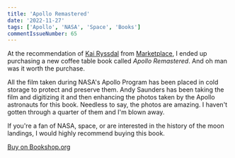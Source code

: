 ```yaml
---
title: 'Apollo Remastered'
date: '2022-11-27'
tags: ['Apollo', 'NASA', 'Space', 'Books']
commentIssueNumber: 65
---
```


At the recommendation of [Kai Ryssdal](https://mastodon.world/@kairyssdal) from [Marketplace](https://www.marketplace.org/), I ended up purchasing a new coffee table book called _Apollo Remastered_. And oh man was it worth the purchase.

All the film taken during NASA's Apollo Program has been placed in cold storage to protect and preserve them. Andy Saunders has been taking the film and digitizing it and then enhancing the photos taken by the Apollo astronauts for this book. Needless to say, the photos are amazing. I haven't gotten through a quarter of them and I'm blown away.

<PostImage
    src="/images/posts/2022-11-27-apollo-remastered/apollo-remastered-front.jpg"
    alt="A view of the cover of Andy Saunder's book Apollo Remastered"
    width={1080}
    height={1366}
    centered
    shadowed={false}
/>

<PostImage
    src="/images/posts/2022-11-27-apollo-remastered/apollo-remastered-side.jpg"
    alt="A side view of Andy Saunder's book Apollo Remastered showing how thick it is"
    width={1080}
    height={663}
    centered
    shadowed={false}
/>

If you're a fan of NASA, space, or are interested in the history of the moon landings, I would highly recommend buying this book.

[Buy on Bookshop.org](https://bookshop.org/p/books/apollo-remastered-the-ultimate-photographic-record-andy-saunders/17299956?ean=9780762480241)